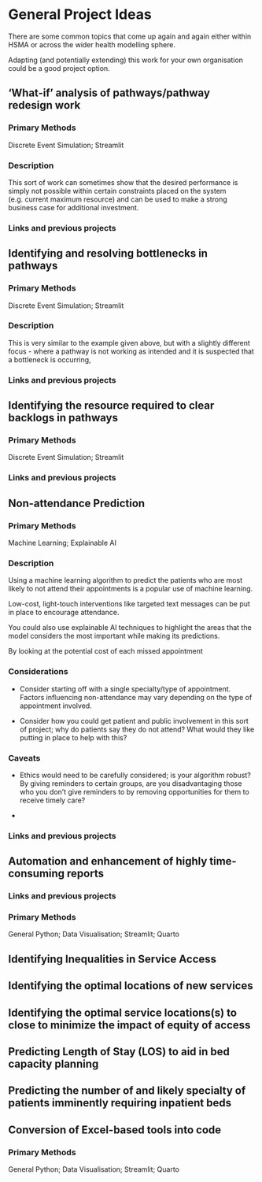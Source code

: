 # General Project Ideas

There are some common topics that come up again and again either within HSMA or across the wider health modelling sphere. 

Adapting (and potentially extending) this work for your own organisation could be a good project option. 




## 'What-if' analysis of pathways/pathway redesign work

### Primary Methods

Discrete Event Simulation; Streamlit

### Description

This sort of work can sometimes show that the desired performance is simply not possible within certain constraints placed on the system (e.g. current maximum resource) and can be used to make a strong business case for additional investment. 


### Links and previous projects




## Identifying and resolving bottlenecks in pathways

### Primary Methods

Discrete Event Simulation; Streamlit

### Description

This is very similar to the example given above, but with a slightly different focus - where a pathway is not working as intended and it is suspected that a bottleneck is occurring, 


### Links and previous projects


## Identifying the resource required to clear backlogs in pathways

### Primary Methods

Discrete Event Simulation; Streamlit


### Links and previous projects



## Non-attendance Prediction

### Primary Methods

Machine Learning; Explainable AI

### Description

Using a machine learning algorithm to predict the patients who are most likely to not attend their appointments is a popular use of machine learning.

Low-cost, light-touch interventions like targeted text messages can be put in place to encourage attendance.

You could also use explainable AI techniques to highlight the areas that the model considers the most important while making its predictions.

By looking at the potential cost of each missed appointment

### Considerations

- Consider starting off with a single specialty/type of appointment. Factors influencing non-attendance may vary depending on the type of appointment involved.

- Consider how you could get patient and public involvement in this sort of project; why do patients say they do not attend? What would they like putting in place to help with this?

### Caveats

- Ethics would need to be carefully considered; is your algorithm robust? By giving reminders to certain groups, are you disadvantaging those who you don't give reminders to by removing opportunities for them to receive timely care?

- 


### Links and previous projects



## Automation and enhancement of highly time-consuming reports


### Links and previous projects


### Primary Methods

General Python; Data Visualisation; Streamlit; Quarto


## Identifying Inequalities in Service Access




## Identifying the optimal locations of new services




## Identifying the optimal service locations(s) to close to minimize the impact of equity of access






## Predicting Length of Stay (LOS) to aid in bed capacity planning



## Predicting the number of and likely specialty of patients imminently requiring inpatient beds






## Conversion of Excel-based tools into code

### Primary Methods

General Python; Data Visualisation; Streamlit; Quarto